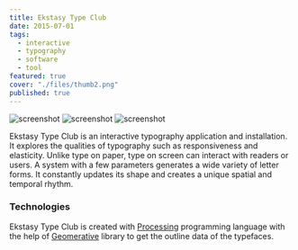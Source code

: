 ```yaml
---
title: Ekstasy Type Club
date: 2015-07-01
tags:
  - interactive
  - typography
  - software
  - tool
featured: true
cover: "./files/thumb2.png"
published: true
---
```



<Vimeo id="132310776" width="640" height="360" />

![screenshot](./files/001.jpg)
![screenshot](./files/002.jpg)
![screenshot](./files/003.jpg)

<Vimeo id="132337296" width="640" height="400" />

<Vimeo id="132337468" width="640" height="400" />

Ekstasy Type Club is an interactive typography application and installation. It explores the qualities of typography such as responsiveness and elasticity. Unlike type on paper, type on screen can interact with readers or users. A system with a few parameters generates a wide variety of letter forms. It constantly updates its shape and creates a unique spatial and temporal rhythm.

### Technologies

Ekstasy Type Club is created with [Processing](http://processing.org) programming language with the help of [Geomerative](http://www.ricardmarxer.com/geomerative/) library to get the outline data of the typefaces.
